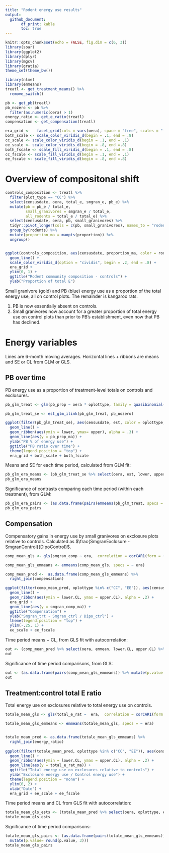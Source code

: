```yaml
---
title: "Rodent energy use results"
output:
  github_document:
       df_print: kable
       toc: true
---
```


```r
knitr::opts_chunk$set(echo = FALSE, fig.dim = c(6, 3))
library(soar)
library(ggplot2)
library(dplyr)
library(mgcv)
library(gratia)
theme_set(theme_bw())

library(nlme)
library(emmeans)
treatl <- get_treatment_means() %>%
  remove_switch()

pb <- get_pb(treatl)
pb_nozero <- pb %>%
  filter(as.numeric(oera) > 1)
energy_ratio <- get_e_ratio(treatl)
compensation <- get_compensation(treatl)

era_grid <-   facet_grid(cols = vars(oera), space = "free", scales = "free_x")
both_scale <- scale_color_viridis_d(begin = .1, end = .8)
cc_scale <- scale_color_viridis_d(begin = .1, end = .1)
ee_scale <- scale_color_viridis_d(begin = .8, end =.8)
both_fscale <- scale_fill_viridis_d(begin = .1, end = .8)
cc_fscale <- scale_fill_viridis_d(begin = .1, end = .1)
ee_fscale <- scale_fill_viridis_d(begin = .8, end =.8)


```


# Overview of compositonal shift

```r

controls_composition <- treatl %>%
  filter(plot_type == "CC") %>%
  select(censusdate, oera, total_e, smgran_e, pb_e) %>%
  mutate(pb = pb_e / total_e,
         small_granivores = smgran_e / total_e,
         all_rodents = total_e / total_e) %>%
  select(censusdate, oera, pb, small_granivores) %>%
  tidyr::pivot_longer(cols = c(pb, small_granivores), names_to = "rodents", values_to = "proportion") %>% 
  group_by(rodents) %>%
  mutate(proportion_ma = maopts(proportion)) %>%
  ungroup()


ggplot(controls_composition, aes(censusdate, proportion_ma, color = rodents)) +
  geom_line() +
  scale_color_viridis_d(option = "cividis", begin = .2, end = .8) +
  era_grid +
  ylim(0, 1) +
  ggtitle("Rodent community composition - controls") +
  ylab("Proportion of total E")
```


Small granivore (gold) and PB (blue) energy use as a proportion of the total energy use, all on control plots. The remainder is kangaroo rats.

1. PB is now essentially absent on controls.
1. Small granivores now account for a greater proportion of total energy use on control plots than prior to PB's establishment, even now that PB has declined.


# Energy variables

Lines are 6-month moving averages. Horizontal lines + ribbons are means and SE or CL from GLM or GLS.

<!-- Shown are 6-month moving averages. -->

<!-- ## PB -->

<!-- ```{r} -->
<!-- ggplot(pb, aes(censusdate, pb_prop_ma, color = oplottype)) + -->
<!--   geom_line() + -->
<!--   ggtitle("PB % of energy use, from treatment means") + -->
<!--   era_grid + both_scale + -->
<!--   ylim(0,1) -->
<!-- ``` -->

<!--  -->


<!-- ## Compensation -->

<!-- ```{r} -->

<!-- ggplot(compensation, aes(censusdate, smgran_comp_ma, color = oplottype)) + -->
<!--   geom_line() + -->
<!--   ggtitle("Small granivore compensation, from treatment means") + -->
<!--   era_grid + ee_scale -->

<!-- ``` -->

<!-- Compensatory gains in energy use by small granivores on exclosure plots relative to controls. Calculated as $\frac{SmgranExclosure - SmgranControl}{DipoControl}$.  -->

<!-- ## Total energy ratio -->

<!-- ```{r} -->
<!-- ggplot(energy_ratio, aes(censusdate, (total_e_rat_ma), color = oplottype)) + -->
<!--   geom_line() + -->
<!--   ggtitle("Total E ratio") + -->
<!--   era_grid + ee_scale -->

<!-- ``` -->

<!-- Total energy use on exclosures relative to total energy use on controls. -->

<!-- # Time period means -->

## PB over time


PB energy use as a proportion of treatment-level totals on controls and exclosures.

```r


pb_glm_treat <- glm(pb_prop ~ oera * oplottype, family = quasibinomial(), data= pb_nozero)

pb_glm_treat_se <- est_glm_ilink(pb_glm_treat, pb_nozero)

ggplot(filter(pb_glm_treat_se), aes(censusdate, est, color = oplottype, fill = oplottype)) +
  geom_line() +
  geom_ribbon(aes(ymin = lower, ymax= upper), alpha = .3) +
  geom_line(aes(y = pb_prop_ma)) +
  ylab("PB % of energy use") +
  ggtitle("PB ratio over time") +
  theme(legend.position = "top") +
  era_grid + both_scale + both_fscale
```


Means and SE for each time period, calculated from GLM fit:

```r
pb_glm_era_means <- (pb_glm_treat_se %>% select(oera, est, lower, upper, oplottype) %>% distinct())
pb_glm_era_means
```


Significance of contrasts comparing each time period (within each treatment), from GLM:

```r

pb_glm_era_pairs <- (as.data.frame(pairs(emmeans(pb_glm_treat, specs = ~ oera | oplottype))) %>% select(contrast, oplottype, p.value))
pb_glm_era_pairs

```



## Compensation


Compensatory gains in energy use by small granivores on exclosure plots relative to controls. Calculated as $\frac{SmgranExclosure - SmgranControl}{DipoControl}$. 

```r


comp_mean_gls <- gls(smgran_comp ~ era,  correlation = corCAR1(form = ~ period), data = compensation)

comp_mean_gls_emmeans <- emmeans(comp_mean_gls, specs = ~ era)

comp_mean_pred <-  as.data.frame(comp_mean_gls_emmeans) %>%
  right_join(compensation)

ggplot(filter(comp_mean_pred, oplottype %in% c("CC", "EE")), aes(censusdate, emmean, color = oplottype, fill = oplottype)) +
  geom_line() +
  geom_ribbon(aes(ymin = lower.CL, ymax = upper.CL), alpha = .2) +
  era_grid +
  geom_line(aes(y = smgran_comp_ma)) +
  ggtitle("Compensation") +
  ylab("Smgran_trt - Smgran_ctrl / Dipo_ctrl") +
  theme(legend.position = "top") +
  ylim(-.25, 1) +
  ee_scale + ee_fscale
```


Time period means + CL, from GLS fit with autocorrelation:

```r
out <- (comp_mean_pred %>% select(oera, emmean, lower.CL, upper.CL) %>% distinct())
out 

```


Significance of time period comparisons, from GLS:

```r

out <- (as.data.frame(pairs(comp_mean_gls_emmeans)) %>% mutate(p.value = round(p.value, 3)))
out
```

## Treatment:control total E ratio

Total energy use on exclosures relative to total energy use on controls.

```r

totale_mean_gls <- gls(total_e_rat ~  era,  correlation = corCAR1(form = ~ period), data = energy_ratio)

totale_mean_gls_emmeans <- emmeans(totale_mean_gls, specs = ~ era)


totale_mean_pred <- as.data.frame(totale_mean_gls_emmeans) %>%
  right_join(energy_ratio)
  
ggplot(filter(totale_mean_pred, oplottype %in% c("CC", "EE")), aes(censusdate, emmean, color = oplottype, fill = oplottype)) +
  geom_line() +
  geom_ribbon(aes(ymin = lower.CL, ymax = upper.CL), alpha = .2) +
  geom_line(aes(y = total_e_rat_ma)) +
  ggtitle("Total energy use on exclosures relative to controls") +
  ylab("Exclosure energy use / Control energy use") +
  theme(legend.position = "none") +
  ylim(0, 2) +
  xlab("Date") +
  era_grid + ee_scale + ee_fscale
```


Time period means and CL from GLS fit with autocorrelation:


```r
totale_mean_gls_ests <- (totale_mean_pred %>% select(oera, oplottype, emmean, lower.CL, upper.CL) %>% distinct())
totale_mean_gls_ests
```

Significance of time period comparisons:

```r

totale_mean_gls_pairs <- (as.data.frame(pairs(totale_mean_gls_emmeans)) %>% select(contrast, p.value) %>%
  mutate(p.value= round(p.value, 3)))
totale_mean_gls_pairs
```
